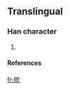 ==Translingual==
===Han character===
{{Han char|rn=82|rad=毛|as=08|sn=12|four=|canj=竹山戈大竹 (HUIKH)}}
# {{defn|Han|sort=毛08}}
====References====
{{Han ref|kx=0594.261|hdz=32001.071|uh=6BF6|ud=27638}}




[[fr:毶]]